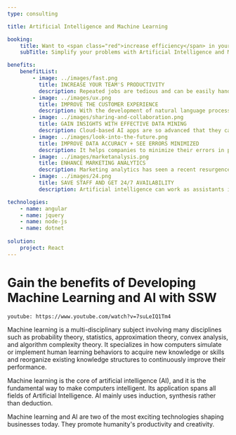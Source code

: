 ```yaml
---
type: consulting

title: Artificial Intelligence and Machine Learning

booking:
    title: Want to <span class="red">increase efficiency</span> in your business?
    subTitle: Simplify your problems with Artificial Intelligence and Machine Learning

benefits:
    benefitList:
        - image: ../images/fast.png
          title: INCREASE YOUR TEAM'S PRODUCTIVITY
          description: Repeated jobs are tedious and can be easily handled with the help of AI algorithms. They don't require much intelligence in between the process. Machines can think much faster than humans and can perform multi-tasking to obtain the best possible results. Replacing humans with AIs for some repetitive tasks can save a lot of money and time for different kinds of businesses.
        - image: ../images/ux.png
          title: IMPROVE THE CUSTOMER EXPERIENCE
          description: With the development of natural language processing technology, AI is becoming stronger and stronger in processing human languages. With the help of artificial intelligence, communication between business and customers can be much more efficient and emotionally intelligent.
        - image: ../images/sharing-and-collaboration.png
          title: GAIN INSIGHTS WITH EFFECTIVE DATA MINING
          description: Cloud-based AI apps are so advanced that they can quickly discover important information and relevant findings while processing big data. This gives businesses insights into previously undiscovered information, which provides them with a significant advantage in the marketplace. While processing this information, AI can provide your business with projected outcomes based on past data from your customer behaviour.
        - image: ../images/look-into-the-future.png
          title: IMPROVE DATA ACCURACY + SEE ERRORS MINIMIZED
          description: It helps companies to minimize their errors in procedures and it increases the chance of reaching higher accuracy with a greater degree of precision. Machines will repeatedly complete tasks and will learn from that, while humans can do the same and still have a high error level. Minimizing errors can also reduce your cost of waste.
        - image: ../images/marketanalysis.png
          title: ENHANCE MARKETING ANALYTICS
          description: Marketing analytics has seen a recent resurgence as data size and diversity continue to grow. The cloud has become a popular option for quickly and economically scaling compute power and data storage. AI can help you improve the consumer journey and change the way you attract and cultivate leads.
        - image: ../images/24.png
          title: SAVE STAFF AND GET 24/7 AVAILABILITY 
          description: Artificial intelligence can work as assistants in daily work for humans 24/7. With such fast processing speed, AI can analyze a massive amount of data very quickly. Machines don't require frequent breaks and refreshments like human beings. They can be programmed to work for long hours and can perform the job continuously without getting tired, bored, or distracted.

technologies:
    - name: angular
    - name: jquery
    - name: node-js
    - name: dotnet 
    
solution:
    project: React
---
```


# Gain the benefits of **Developing Machine Learning and AI** with SSW

`youtube: https://www.youtube.com/watch?v=7suLeIQ1Tm4`

Machine learning is a multi-disciplinary subject involving many disciplines such as probability theory, statistics, approximation theory, convex analysis, and algorithm complexity theory. It specializes in how computers simulate or implement human learning behaviors to acquire new knowledge or skills and reorganize existing knowledge structures to continuously improve their performance.

Machine learning is the core of artificial intelligence (AI), and it is the fundamental way to make computers intelligent. Its application spans all fields of Artificial Intelligence. AI mainly uses induction, synthesis rather than deduction.

Machine learning and AI are two of the most exciting technologies shaping businesses today. They promote humanity's productivity and creativity.


                